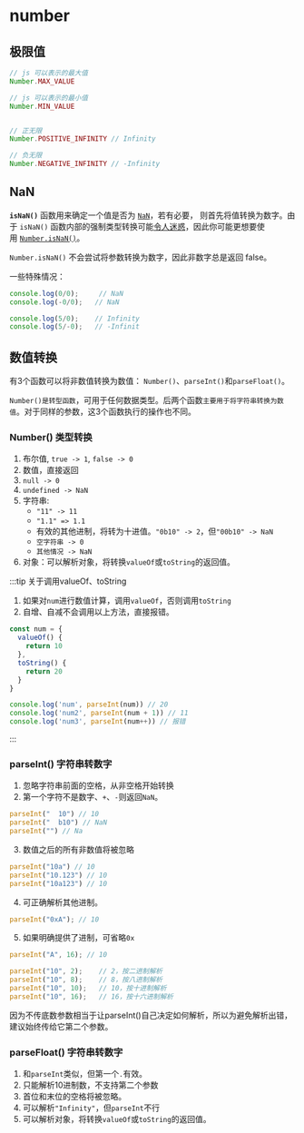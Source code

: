 # number

## 极限值

```js
// js 可以表示的最大值
Number.MAX_VALUE

// js 可以表示的最小值
Number.MIN_VALUE


// 正无限
Number.POSITIVE_INFINITY // Infinity

// 负无限
Number.NEGATIVE_INFINITY // -Infinity
```

## NaN

**`isNaN()`** 函数用来确定一个值是否为 [`NaN`](https://developer.mozilla.org/zh-CN/docs/Web/JavaScript/Reference/Global_Objects/NaN)，若有必要，
则首先将值转换为数字。由于 `isNaN()` 函数内部的强制类型转换可能[令人迷惑](https://developer.mozilla.org/zh-CN/docs/Web/JavaScript/Reference/Global_Objects/isNaN#%E6%8F%8F%E8%BF%B0)，因此你可能更想要使用 [`Number.isNaN()`](https://developer.mozilla.org/zh-CN/docs/Web/JavaScript/Reference/Global_Objects/Number/isNaN)。

`Number.isNaN()` 不会尝试将参数转换为数字，因此非数字总是返回 false。

一些特殊情况：

```js
console.log(0/0);     // NaN
console.log(-0/0);   // NaN

console.log(5/0);    // Infinity
console.log(5/-0);   // -Infinit

```

## 数值转换

有3个函数可以将非数值转换为数值： `Number()`、`parseInt()`和`parseFloat()`。

`Number()是转型函数`，可用于任何数据类型。后两个函数`主要用于将字符串转换为数值`。对于同样的参数，这3个函数执行的操作也不同。

### Number() 类型转换

1. 布尔值, `true -> 1`, `false -> 0`
2. 数值，直接返回
3. `null -> 0`
4. `undefined -> NaN`
5. 字符串:
    - `"11" -> 11`
    - `"1.1" => 1.1`
    - 有效的其他进制，将转为十进值。`"0b10" -> 2`，但`"00b10" -> NaN`
    - `空字符串 -> 0`
    - `其他情况 -> NaN`
6. 对象：可以解析对象，将转换`valueOf`或`toString`的返回值。

:::tip 关于调用valueOf、toString

1. 如果对`num`进行数值计算，调用`valueOf`，否则调用`toString`
2. 自增、自减不会调用以上方法，直接报错。

```js
const num = {
  valueOf() {
    return 10
  },
  toString() {
    return 20
  }
}

console.log('num', parseInt(num)) // 20
console.log('num2', parseInt(num + 1)) // 11
console.log('num3', parseInt(num++)) // 报错
```
:::



### parseInt() 字符串转数字

1. 忽略字符串前面的空格，从非空格开始转换
2. 第一个字符不是数字、`+`、`-`则返回`NaN`。
```js
parseInt("  10") // 10
parseInt("  b10") // NaN
parseInt("") // Na
```
3. 数值之后的所有非数值将被忽略
```js
parseInt("10a") // 10
parseInt("10.123") // 10
parseInt("10a123") // 10
```
4. 可正确解析其他进制。
```js
parseInt("0xA"); // 10
```
5. 如果明确提供了进制，可省略`0x`
```js
parseInt("A", 16); // 10

parseInt("10", 2);    // 2，按二进制解析
parseInt("10", 8);    // 8，按八进制解析
parseInt("10", 10);   // 10，按十进制解析
parseInt("10", 16);   // 16，按十六进制解析
```

因为不传底数参数相当于让parseInt()自己决定如何解析，所以为避免解析出错，建议始终传给它第二个参数。

### parseFloat() 字符串转数字

1. 和`parseInt`类似，但第一个`.`有效。
2. 只能解析10进制数，不支持第二个参数
3. 首位和末位的空格将被忽略。
4. 可以解析`"Infinity"`，但`parseInt`不行
5. 可以解析对象，将转换`valueOf`或`toString`的返回值。